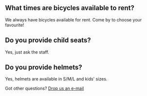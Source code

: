 ---
---

## What times are bicycles available to rent?

We always have bicycles available for rent. Come by to choose your favourite!

## Do you provide child seats?

Yes, just ask the staff.

## Do you provide helmets?

Yes, helmets are available in S/M/L and kids' sizes.

Got other questions? [Drop us an e-mail](mailto:contact@pikalabikes.com)

